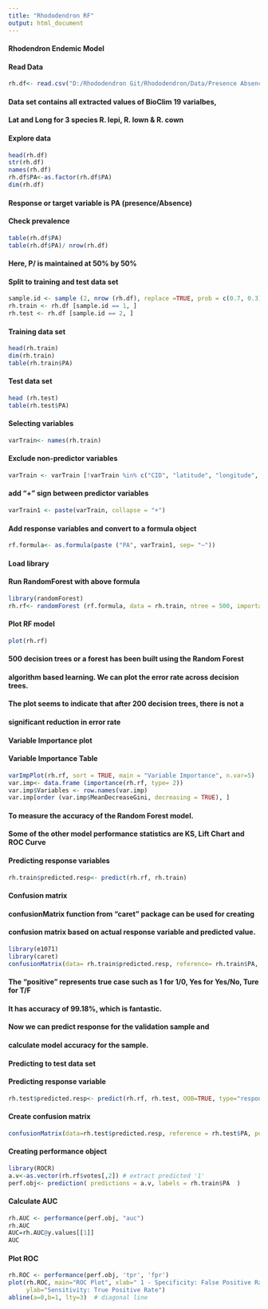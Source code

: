 ---
title: "Rhododendron RF"
output: html_document
---
#### Rhodendron Endemic Model
#### Read Data ####
```{r}
rh.df<- read.csv("D:/Rhododendron Git/Rhododendron/Data/Presence Absence Rho 3 spp value extract.csv")
```
#### Data set contains all extracted values of BioClim 19 varialbes, 
#### Lat and Long for 3 species R. lepi, R. lown & R. cown

#### Explore data
```{r}
head(rh.df)
str(rh.df)
names(rh.df)
rh.df$PA<-as.factor(rh.df$PA)
dim(rh.df)
```


#### Response or target variable is PA (presence/Absence)
#### Check prevalence
```{r}
table(rh.df$PA)
table(rh.df$PA)/ nrow(rh.df)
```
#### Here, P/ is maintained at 50% by 50%

#### Split to training and test data set
```{r}
sample.id <- sample (2, nrow (rh.df), replace =TRUE, prob = c(0.7, 0.3))
rh.train <- rh.df [sample.id == 1, ]
rh.test <- rh.df [sample.id == 2, ]
```

#### Training data set
```{r}
head(rh.train)
dim(rh.train)
table(rh.train$PA)
```

#### Test data set
```{r}
head (rh.test)
table(rh.test$PA)
```

#### Selecting variables
```{r}
varTrain<- names(rh.train)
```

#### Exclude non-predictor variables
```{r}
varTrain <- varTrain [!varTrain %in% c("CID", "latitude", "longitude", "species",   "PA")]
```

#### add "+" sign between predictor variables 
```{r}
varTrain1 <- paste(varTrain, collapse = "+")
```

#### Add response variables and convert to a formula object
```{r}
rf.formula<- as.formula(paste ("PA", varTrain1, sep= "~"))
```

#### Load library
#### Run RandomForest with above formula
```{r}
library(randomForest)
rh.rf<- randomForest (rf.formula, data = rh.train, ntree = 500, importance= TRUE)
```

#### Plot RF model
```{r}
plot(rh.rf)
```

#### 500 decision trees or a forest has been built using the Random Forest 
#### algorithm based learning. We can plot the error rate across decision trees. 
#### The plot seems to indicate that after 200 decision trees, there is not a 
#### significant reduction in error rate

#### Variable Importance plot
#### Variable Importance Table
```{r}
varImpPlot(rh.rf, sort = TRUE, main = "Variable Importance", n.var=5)
var.imp<- data.frame (importance(rh.rf, type= 2))
var.imp$Variables <- row.names(var.imp)
var.imp[order (var.imp$MeanDecreaseGini, decreasing = TRUE), ]
```

#### To measure the accuracy of the Random Forest model. 
#### Some of the other model performance statistics are KS, Lift Chart and ROC Curve

#### Predicting response variables
```{r}
rh.train$predicted.resp<- predict(rh.rf, rh.train)
```

#### Confusion matrix
#### confusionMatrix function from "caret" package can be used for creating 
#### confusion matrix based on actual response variable and predicted value.
```{r}
library(e1071)
library(caret)
confusionMatrix(data= rh.train$predicted.resp, reference= rh.train$PA, positive = '1')
```

#### The "positive" represents true case such as 1 for 1/0, Yes for Yes/No, Ture for T/F
#### It has accuracy of 99.18%, which is fantastic. 
#### Now we can predict response for the validation sample and 
#### calculate model accuracy for the sample.

#### Predicting to test data set
#### Predicting response variable
```{r}
rh.test$predicted.resp<- predict(rh.rf, rh.test, OOB=TRUE, type="response")
```

#### Create confusion matrix
```{r}
confusionMatrix(data=rh.test$predicted.resp, reference = rh.test$PA, positive = '1')
```

#### Creating performance object
```{r}
library(ROCR)
a.v<-as.vector(rh.rf$votes[,2]) # extract predicted '1'
perf.obj<- prediction( predictions = a.v, labels = rh.train$PA  )
```

#### Calculate AUC
```{r}
rh.AUC <- performance(perf.obj, "auc")
rh.AUC
AUC=rh.AUC@y.values[[1]]
AUC
```

#### Plot ROC 
```{r}
rh.ROC <- performance(perf.obj, 'tpr', 'fpr')
plot(rh.ROC, main="ROC Plot", xlab=" 1 - Specificity: False Positive Rate", 
     ylab="Sensitivity: True Positive Rate")
abline(a=0,b=1, lty=3)  # diagonal line
```




